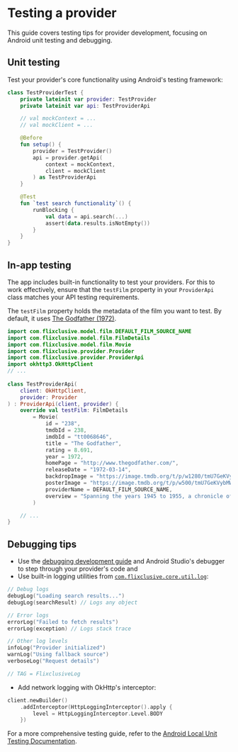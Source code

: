 # Testing a provider

This guide covers testing tips for provider development, focusing on Android unit testing and debugging.

## Unit testing
Test your provider's core functionality using Android's testing framework:

```kotlin
class TestProviderTest {
    private lateinit var provider: TestProvider
    private lateinit var api: TestProviderApi

    // val mockContext = ...
    // val mockClient = ...

    @Before
    fun setup() {
        provider = TestProvider()
        api = provider.getApi(
            context = mockContext,
            client = mockClient
        ) as TestProviderApi
    }

    @Test
    fun `test search functionality`() {
        runBlocking {
            val data = api.search(...)
            assert(data.results.isNotEmpty())
        }
    }
}
```

## In-app testing

The app includes built-in functionality to test your providers. For this to work effectively, ensure that the `testFilm` property in your `ProviderApi` class matches your API testing requirements.

The `testFilm` property holds the metadata of the film you want to test. By default, it uses [The Godfather (1972)](https://github.com/flixclusiveorg/core-stubs/blob/master/provider/src/main/kotlin/com/flixclusive/provider/util/DefaultTestFilm.kt).

```kotlin
import com.flixclusive.model.film.DEFAULT_FILM_SOURCE_NAME
import com.flixclusive.model.film.FilmDetails
import com.flixclusive.model.film.Movie
import com.flixclusive.provider.Provider
import com.flixclusive.provider.ProviderApi
import okhttp3.OkHttpClient
// ...
 
class TestProviderApi(
    client: OkHttpClient,
    provider: Provider
) : ProviderApi(client, provider) {
    override val testFilm: FilmDetails 
        = Movie(
            id = "238",
            tmdbId = 238,
            imdbId = "tt0068646",
            title = "The Godfather",
            rating = 8.691,
            year = 1972,
            homePage = "http://www.thegodfather.com/",
            releaseDate = "1972-03-14",
            backdropImage = "https://image.tmdb.org/t/p/w1280/tmU7GeKVybMWFButWEGl2M4GeiP.jpg",
            posterImage = "https://image.tmdb.org/t/p/w500/tmU7GeKVybMWFButWEGl2M4GeiP.jpg",
            providerName = DEFAULT_FILM_SOURCE_NAME,
            overview = "Spanning the years 1945 to 1955, a chronicle of the fictional Italian-American Corleone crime family. When organized crime family patriarch, Vito Corleone barely survives an attempt on his life, his youngest son, Michael steps in to take care of the would-be killers, launching a campaign of bloody revenge.",
        )

    // ...
}
```

## Debugging tips
- Use the [debugging development guide](/getting-started/development#debugging) and Android Studio's debugger to step through your provider's code and
- Use built-in logging utilities from [`com.flixclusive.core.util.log`](https://flixclusiveorg.github.io/core-stubs/core-util/com.flixclusive.core.util.log/index.html):
```kotlin
// Debug logs
debugLog("Loading search results...")
debugLog(searchResult) // Logs any object

// Error logs
errorLog("Failed to fetch results")
errorLog(exception) // Logs stack trace

// Other log levels
infoLog("Provider initialized")
warnLog("Using fallback source")
verboseLog("Request details")

// TAG = FlixclusiveLog
```
- Add network logging with OkHttp's interceptor:
```kotlin
client.newBuilder()
    .addInterceptor(HttpLoggingInterceptor().apply { 
        level = HttpLoggingInterceptor.Level.BODY 
    })
```

For a more comprehensive testing guide, refer to the [Android Local Unit Testing Documentation](https://developer.android.com/training/testing/local-tests).
